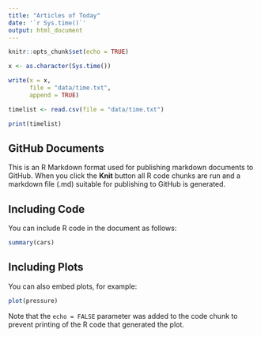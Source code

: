 ```yaml
---
title: "Articles of Today"
date: '`r Sys.time()`'
output: html_document
---
```


```r
knitr::opts_chunk$set(echo = TRUE)
```


```r
x <- as.character(Sys.time())

write(x = x,
      file = "data/time.txt",
      append = TRUE)
```


```r
timelist <- read.csv(file = "data/time.txt")

print(timelist)

```












## GitHub Documents

This is an R Markdown format used for publishing markdown documents to GitHub. When you click the **Knit** button all R code chunks are run and a markdown file (.md) suitable for publishing to GitHub is generated.

## Including Code

You can include R code in the document as follows:

```r
summary(cars)
```

## Including Plots

You can also embed plots, for example:

```r
plot(pressure)
```

Note that the `echo = FALSE` parameter was added to the code chunk to prevent printing of the R code that generated the plot.
